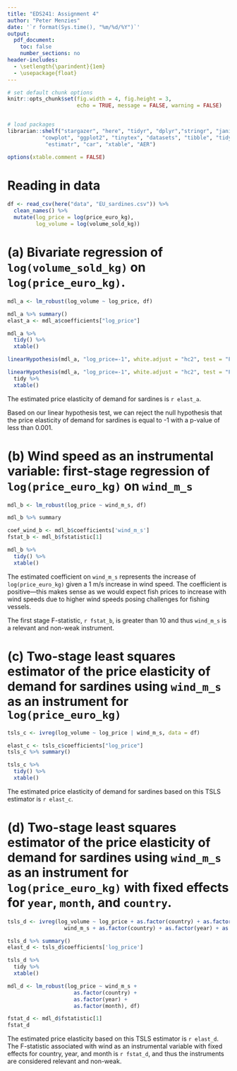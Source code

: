 ```yaml
---
title: "EDS241: Assignment 4"
author: "Peter Menzies"
date: '`r format(Sys.time(), "%m/%d/%Y")`'
output: 
  pdf_document:
    toc: false
    number_sections: no
header-includes:
  - \setlength{\parindent}{1em}
  - \usepackage{float}
---
```


```r

# set default chunk options
knitr::opts_chunk$set(fig.width = 4, fig.height = 3, 
                      echo = TRUE, message = FALSE, warning = FALSE)


# load packages
librarian::shelf("stargazer", "here", "tidyr", "dplyr","stringr", "janitor", 
           "cowplot", "ggplot2", "tinytex", "datasets", "tibble", "tidyverse", 
            "estimatr", "car", "xtable", "AER")

options(xtable.comment = FALSE)
```

# Reading in data

```r
df <- read_csv(here("data", "EU_sardines.csv")) %>% 
  clean_names() %>% 
  mutate(log_price = log(price_euro_kg),
         log_volume = log(volume_sold_kg))
```

# (a) Bivariate regression of `log(volume_sold_kg)` on `log(price_euro_kg)`.

```r
mdl_a <- lm_robust(log_volume ~ log_price, df)
```

```r
mdl_a %>% summary()
elast_a <- mdl_a$coefficients["log_price"]
```

```r
mdl_a %>% 
  tidy() %>% 
  xtable()
```

```r
linearHypothesis(mdl_a, "log_price=-1", white.adjust = "hc2", test = "F")
```

```r
linearHypothesis(mdl_a, "log_price=-1", white.adjust = "hc2", test = "F") %>% 
  tidy %>% 
  xtable()
```


\noindent The estimated price elasticity of demand for sardines is `r elast_a`.

\noindent Based on our linear hypothesis test, we can reject the null hypothesis that the price elasticity of demand for sardines is equal to -1 with a p-value of less than 0.001.


# (b) Wind speed as an instrumental variable: first-stage regression of `log(price_euro_kg)` on `wind_m_s`

```r
mdl_b <- lm_robust(log_price ~ wind_m_s, df)
```

```r
mdl_b %>% summary

coef_wind_b <- mdl_b$coefficients['wind_m_s']
fstat_b <- mdl_b$fstatistic[1]
```

```r
mdl_b %>% 
  tidy() %>% 
  xtable()
```




\noindent The estimated coefficient on `wind_m_s` represents the increase of `log(price_euro_kg)` given a 1 m/s increase in wind speed. The coefficient is positive---this makes sense as we would expect fish prices to increase with wind speeds due to higher wind speeds posing challenges for fishing vessels.

\noindent The first stage F-statistic, `r fstat_b`, is greater than 10 and thus `wind_m_s` is a relevant and non-weak instrument.


# (c) Two-stage least squares estimator of the price elasticity of demand for sardines using `wind_m_s` as an instrument for `log(price_euro_kg)`

```r
tsls_c <- ivreg(log_volume ~ log_price | wind_m_s, data = df)
```

```r
elast_c <- tsls_c$coefficients["log_price"]
tsls_c %>% summary()
```


```r
tsls_c %>% 
  tidy() %>% 
  xtable()
```



\noindent The estimated price elasticity of demand for sardines based on this TSLS estimator is `r elast_c`.



# (d) Two-stage least squares estimator of the price elasticity of demand for sardines using `wind_m_s` as an instrument for `log(price_euro_kg)` with fixed effects for `year`, `month`, and `country`.


```r
tsls_d <- ivreg(log_volume ~ log_price + as.factor(country) + as.factor(year) + as.factor(month) |
                  wind_m_s + as.factor(country) + as.factor(year) + as.factor(month), data = df)
```

```r
tsls_d %>% summary()
elast_d <- tsls_d$coefficients['log_price']
```

```r
tsls_d %>% 
  tidy %>% 
  xtable()
```


```r
mdl_d <- lm_robust(log_price ~ wind_m_s + 
                     as.factor(country) + 
                     as.factor(year) + 
                     as.factor(month), df)
```


```r
fstat_d <- mdl_d$fstatistic[1]
fstat_d
```


\noindent The estimated price elasticity based on this TSLS estimator is `r elast_d`. The F-statistic associated with wind as an instrumental variable with fixed effects for country, year, and month is `r fstat_d`, and thus the instruments are considered relevant and non-weak.






